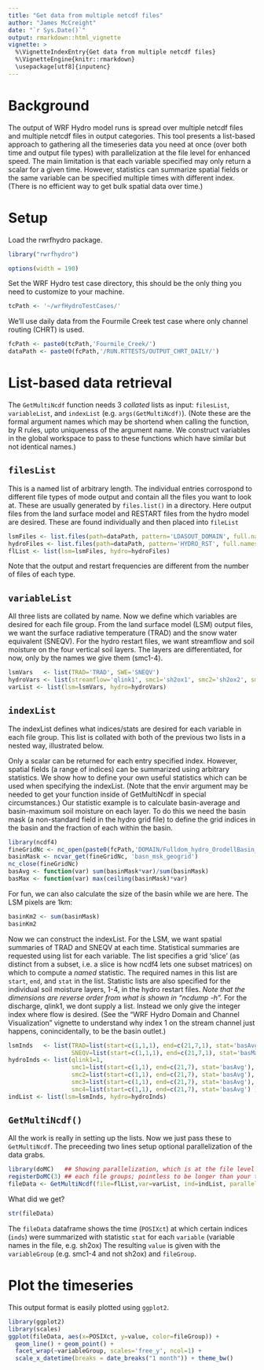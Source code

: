 ```yaml
---
title: "Get data from multiple netcdf files"
author: "James McCreight"
date: "`r Sys.Date()`"
output: rmarkdown::html_vignette
vignette: >
  %\VignetteIndexEntry{Get data from multiple netcdf files}
  %\VignetteEngine{knitr::rmarkdown}
  \usepackage[utf8]{inputenc}
---
```


# Background
The output of WRF Hydro model runs is spread over multiple netcdf files and multiple netcdf files in output categories. This tool presents a list-based approach to gathering all the timeseries data you need at once (over both time and output  file types) with parallelization at the file level for enhanced speed. The main limitation is that each variable specified may only return a scalar for a given time. However, statistics can summarize spatial fields or the same variable can be specified multiple times with different index. (There is no efficient way to get bulk spatial data over time.)

# Setup
Load the rwrfhydro package. 
```r
library("rwrfhydro")
```

```r
options(width = 190)
```

Set the WRF Hydro test case directory, this should be the only thing you need to customize to your machine. 
```r
tcPath <- '~/wrfHydroTestCases/'
```

We'll use daily data from the Fourmile Creek test case where only channel routing (CHRT) is used. 
```r
fcPath <- paste0(tcPath,'Fourmile_Creek/')
dataPath <- paste0(fcPath,'/RUN.RTTESTS/OUTPUT_CHRT_DAILY/')
```

# List-based data retrieval
The `GetMultiNcdf` function needs 3 *collated* lists as input: `filesList`, `variableList`, and `indexList` (e.g. `args(GetMultiNcdf)`). (Note these are the formal argument names which may be shortend when calling the function, by R rules, upto uniqueness of the argument name. We construct variables in the global workspace to pass to these functions which have similar but not identical names.)

## `filesList`
This is a named list of arbitrary length. The individual entries corrospond to different file types of mode output and contain all the files you want to look at. These are usually generated by `files.list()` in a directory. Here output files from the land surface model and RESTART files from the hydro model are desired. These are found individually and then placed into `fileList`
```r
lsmFiles <- list.files(path=dataPath, pattern='LDASOUT_DOMAIN', full.names=TRUE)
hydroFiles <- list.files(path=dataPath, pattern='HYDRO_RST', full.names=TRUE)
flList <- list(lsm=lsmFiles, hydro=hydroFiles)
```
Note that the output and restart frequencies are different from the number of files of each type.

## `variableList`
All three lists are collated by name. Now we define which variables are desired for each file group. From the land surface model (LSM) output files, we want the surface radiative temperature (TRAD) and the snow water equivalent (SNEQV). For the  hydro restart files, we want streamflow and soil moisture on the four vertical soil layers. The layers are differentiated, for now, only by the names we give them (smc1-4). 
```r
lsmVars   <- list(TRAD='TRAD', SWE='SNEQV')
hydroVars <- list(streamflow='qlink1', smc1='sh2ox1', smc2='sh2ox2', smc3='sh2ox3', smc4='sh2ox4')
varList <- list(lsm=lsmVars, hydro=hydroVars)
```

## `indexList`
The indexList defines what indices/stats are desired for each variable in each file group. This list is collated with both of the previous two lists in a nested way, illustrated below. 

Only a scalar can be returned for each entry specified index. However, spatial fields (a range of indices) can be summarized using arbitrary statistics. We show how to define your own useful statistics which can be used when specifying the indexList. (Note that the envir argument may be needed to get your function inside of GetMultiNcdf in special circumstances.) Our statistic example is to calculate basin-average and basin-maximum soil moisture on each layer. To do this we need the basin mask (a non-standard field in the hydro grid file) to define the grid indices in the basin and the fraction of each within the basin. 
```r
library(ncdf4)
fineGridNc <- nc_open(paste0(fcPath,'DOMAIN/Fulldom_hydro_OrodellBasin_100m_geogrd.nc'))
basinMask <- ncvar_get(fineGridNc, 'basn_msk_geogrid')
nc_close(fineGridNc)
basAvg <- function(var) sum(basinMask*var)/sum(basinMask)
basMax <- function(var) max(ceiling(basinMask)*var)
```

For fun, we can also calculate the size of the basin while we are here. The LSM pixels are 1km:
```r
basinKm2 <- sum(basinMask)
basinKm2
```

Now we can construct the indexList. For the LSM, we want spatial summaries of TRAD and SNEQV at each time. Statistical summaries are requested using list for each variable. The list specifies a grid 'slice' (as distinct from a subset, i.e. a slice is how ncdf4 lets one subset matrices) on which to compute a *named* statistic. The required names in this list are `start`, `end`, and `stat` in the list. 
Statistic lists are also specified for the individual soil moisture layers, 1-4, in the hydro restart files. *Note that the dimensions are reverse order from what is shown in "ncdump -h".* For the discharge, qlink1, we dont supply a list. Instead we only give the integer index where flow is desired. (See the "WRF Hydro Domain and Channel Visualization" vignette to understand why index 1 on the stream channel just happens, conincidentally, to be the basin outlet.)
```r
lsmInds   <- list(TRAD=list(start=c(1,1,1), end=c(21,7,1), stat='basAvg'),
                  SNEQV=list(start=c(1,1,1), end=c(21,7,1), stat='basMax'))
hydroInds <- list(qlink1=1,
                  smc1=list(start=c(1,1), end=c(21,7), stat='basAvg'),
                  smc2=list(start=c(1,1), end=c(21,7), stat='basAvg'),
                  smc3=list(start=c(1,1), end=c(21,7), stat='basAvg'),
                  smc4=list(start=c(1,1), end=c(21,7), stat='basAvg') )
indList <- list(lsm=lsmInds, hydro=hydroInds)
```

## `GetMultiNcdf()`
All the work is really in setting up the lists. Now we just pass these to `GetMultiNcdf`. The preceeding two lines setup optional parallelization of the data grabs. 
```r
library(doMC)   ## Showing parallelization, which is at the file level within
registerDoMC(3) ## each file groups; pointless to be longer than your timeseries.
fileData <- GetMultiNcdf(file=flList,var=varList, ind=indList, parallel=FALSE)
```

What did we get?
```r
str(fileData)
```
The `fileData` dataframe shows the time (`POSIXct`) at which certain indices (`inds`) were summarized with statistic `stat` for each `variable` (variable names in the file, e.g. sh2ox) The resulting `value` is given with the `variableGroup` (e.g. smc1-4 and not sh2ox) and `fileGroup`. 

# Plot the timeseries
This output format is easily plotted using `ggplot2`. 
```r
library(ggplot2)
library(scales)
ggplot(fileData, aes(x=POSIXct, y=value, color=fileGroup)) +
  geom_line() + geom_point() +
  facet_wrap(~variableGroup, scales='free_y', ncol=1) +
  scale_x_datetime(breaks = date_breaks("1 month")) + theme_bw()
```